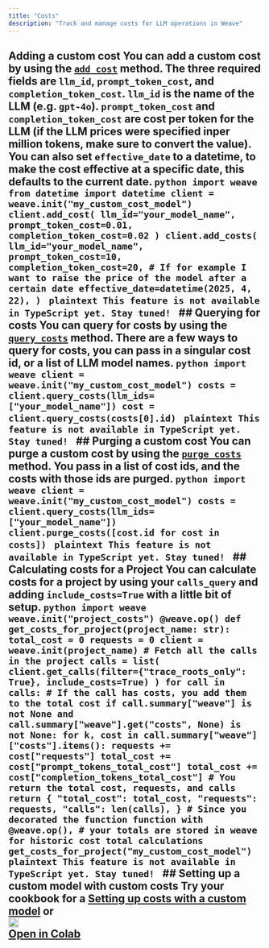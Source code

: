 ```yaml
---
title: "Costs"
description: "Track and manage costs for LLM operations in Weave"
---
```

## Adding a custom cost <Tabs> <Tab title="Python"> You can add a custom cost by using the [`add_cost`](/reference/python-sdk/weave/trace/weave_client.mdx#add_cost) method. The three required fields are `llm_id`, `prompt_token_cost`, and `completion_token_cost`. `llm_id` is the name of the LLM (e.g. `gpt-4o`). `prompt_token_cost` and `completion_token_cost` are cost per token for the LLM (if the LLM prices were specified inper million tokens, make sure to convert the value). You can also set `effective_date` to a datetime, to make the cost effective at a specific date, this defaults to the current date. ```python import weave from datetime import datetime client = weave.init("my_custom_cost_model") client.add_cost( llm_id="your_model_name", prompt_token_cost=0.01, completion_token_cost=0.02 ) client.add_costs( llm_id="your_model_name", prompt_token_cost=10, completion_token_cost=20, # If for example I want to raise the price of the model after a certain date effective_date=datetime(2025, 4, 22), ) ``` </Tab> <Tab title="TypeScript"> ```plaintext This feature is not available in TypeScript yet. Stay tuned! ``` </Tab> </Tabs> ## Querying for costs <Tabs> <Tab title="Python"> You can query for costs by using the [`query_costs`](/reference/python-sdk/weave/trace/weave_client.mdx#query_costs) method. There are a few ways to query for costs, you can pass in a singular cost id, or a list of LLM model names. ```python import weave client = weave.init("my_custom_cost_model") costs = client.query_costs(llm_ids=["your_model_name"]) cost = client.query_costs(costs[0].id) ``` </Tab> <Tab title="TypeScript"> ```plaintext This feature is not available in TypeScript yet. Stay tuned! ``` </Tab> </Tabs> ## Purging a custom cost <Tabs> <Tab title="Python"> You can purge a custom cost by using the [`purge_costs`](/reference/python-sdk/weave/trace/weave_client.mdx#purge_costs) method. You pass in a list of cost ids, and the costs with those ids are purged. ```python import weave client = weave.init("my_custom_cost_model") costs = client.query_costs(llm_ids=["your_model_name"]) client.purge_costs([cost.id for cost in costs]) ``` </Tab> <Tab title="TypeScript"> ```plaintext This feature is not available in TypeScript yet. Stay tuned! ``` </Tab> </Tabs> ## Calculating costs for a Project <Tabs> <Tab title="Python"> You can calculate costs for a project by using your `calls_query` and adding `include_costs=True` with a little bit of setup. ```python import weave weave.init("project_costs") @weave.op() def get_costs_for_project(project_name: str): total_cost = 0 requests = 0 client = weave.init(project_name) # Fetch all the calls in the project calls = list( client.get_calls(filter={"trace_roots_only": True}, include_costs=True) ) for call in calls: # If the call has costs, you add them to the total cost if call.summary["weave"] is not None and call.summary["weave"].get("costs", None) is not None: for k, cost in call.summary["weave"]["costs"].items(): requests += cost["requests"] total_cost += cost["prompt_tokens_total_cost"] total_cost += cost["completion_tokens_total_cost"] # You return the total cost, requests, and calls return { "total_cost": total_cost, "requests": requests, "calls": len(calls), } # Since you decorated the function function with @weave.op(), # your totals are stored in weave for historic cost total calculations get_costs_for_project("my_custom_cost_model") ``` </Tab> <Tab title="TypeScript"> ```plaintext This feature is not available in TypeScript yet. Stay tuned! ``` </Tab> </Tabs> ## Setting up a custom model with custom costs Try your cookbook for a [Setting up costs with a custom model](/cookbooks/custom_model_cost) or <a href="https://colab.research.google.com/github/wandb/weave/blob/master/docs/./notebooks/custom_model_cost.ipynb" target="_blank" rel="noopener noreferrer" class="navbar__item navbar__link button button--secondary button--med margin-right--sm notebook-cta-button"><div><img src="https://upload.wikimedia.org/wikipedia/commons/archive/d/d0/20221103151430%21Google_Colaboratory_SVG_Logo.svg" alt="Open In Colab" height="20px" /><div>Open in Colab</div></div></a>